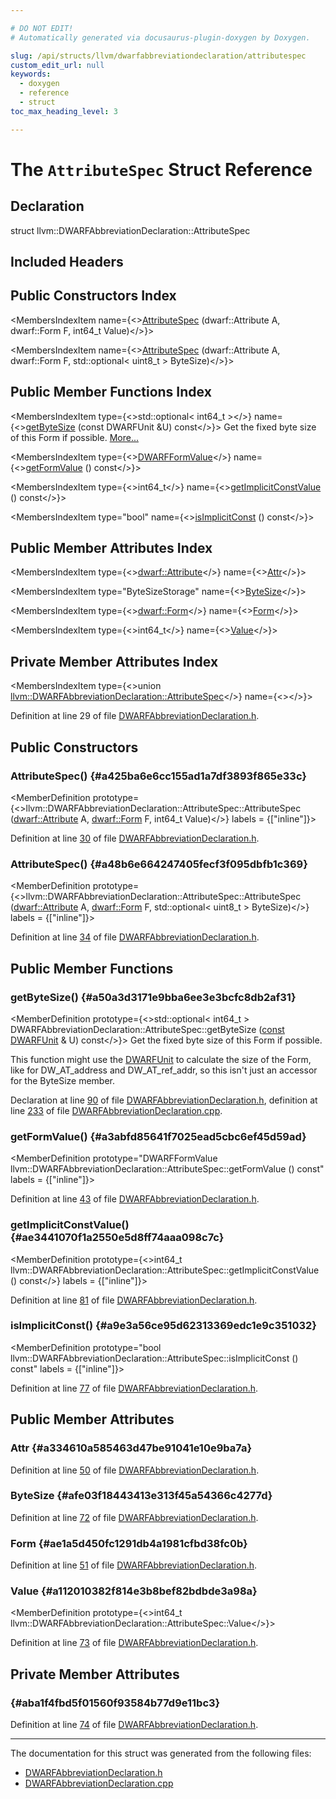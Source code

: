 ```yaml
---

# DO NOT EDIT!
# Automatically generated via docusaurus-plugin-doxygen by Doxygen.

slug: /api/structs/llvm/dwarfabbreviationdeclaration/attributespec
custom_edit_url: null
keywords:
  - doxygen
  - reference
  - struct
toc_max_heading_level: 3

---
```





# The `AttributeSpec` Struct Reference

<DoxygenPage pluginConfig={pluginConfig}>



## Declaration

<CodeBlock>struct llvm::DWARFAbbreviationDeclaration::AttributeSpec</CodeBlock>

## Included Headers

<IncludesList>
<IncludesListItem
  filePath="llvm/DebugInfo/DWARF/DWARFAbbreviationDeclaration.h"
  permalink="/docs/api/files/include/include/llvm/include/llvm/debuginfo/include/llvm/debuginfo/dwarf/dwarfabbreviationdeclaration-h"
  isLocal="true" />
</IncludesList>

## Public Constructors Index

<MembersIndex>

<MembersIndexItem
  name={<><a href="#a425ba6e6cc155ad1a7df3893f865e33c">AttributeSpec</a> (dwarf::Attribute A, dwarf::Form F, int64&#95;t Value)</>}>
</MembersIndexItem>

<MembersIndexItem
  name={<><a href="#a48b6e664247405fecf3f095dbfb1c369">AttributeSpec</a> (dwarf::Attribute A, dwarf::Form F, std::optional&lt; uint8&#95;t &gt; ByteSize)</>}>
</MembersIndexItem>

</MembersIndex>

## Public Member Functions Index

<MembersIndex>

<MembersIndexItem
  type={<>std::optional&lt; int64&#95;t &gt;</>}
  name={<><a href="#a50a3d3171e9bba6ee3e3bcfc8db2af31">getByteSize</a> (const DWARFUnit &amp;U) const</>}>
Get the fixed byte size of this Form if possible. <a href="#a50a3d3171e9bba6ee3e3bcfc8db2af31">More...</a>
</MembersIndexItem>

<MembersIndexItem
  type={<><a href="/docs/api/classes/llvm/dwarfformvalue">DWARFFormValue</a></>}
  name={<><a href="#a3abfd85641f7025ead5cbc6ef45d59ad">getFormValue</a> () const</>}>
</MembersIndexItem>

<MembersIndexItem
  type={<>int64&#95;t</>}
  name={<><a href="#ae3441070f1a2550e5d8ff74aaa098c7c">getImplicitConstValue</a> () const</>}>
</MembersIndexItem>

<MembersIndexItem
  type="bool"
  name={<><a href="#a9e3a56ce95d62313369edc1e9c351032">isImplicitConst</a> () const</>}>
</MembersIndexItem>

</MembersIndex>

## Public Member Attributes Index

<MembersIndex>

<MembersIndexItem
  type={<><a href="/docs/api/namespaces/llvm/dwarf/#a1424c28b6a65587442fbd9d87726c2c7">dwarf::Attribute</a></>}
  name={<><a href="#a334610a585463d47be91041e10e9ba7a">Attr</a></>}>
</MembersIndexItem>

<MembersIndexItem
  type="ByteSizeStorage"
  name={<><a href="#afe03f18443413e313f45a54366c4277d">ByteSize</a></>}>
</MembersIndexItem>

<MembersIndexItem
  type={<><a href="/docs/api/namespaces/llvm/dwarf/#a6c06a10ffac779879f6b62a1a904517b">dwarf::Form</a></>}
  name={<><a href="#ae1a5d450fc1291db4a1981cfbd38fc0b">Form</a></>}>
</MembersIndexItem>

<MembersIndexItem
  type={<>int64&#95;t</>}
  name={<><a href="#a112010382f814e3b8bef82bdbde3a98a">Value</a></>}>
</MembersIndexItem>

</MembersIndex>

## Private Member Attributes Index

<MembersIndex>

<MembersIndexItem
  type={<>union <a href="/docs/api/structs/llvm/dwarfabbreviationdeclaration/attributespec">llvm::DWARFAbbreviationDeclaration::AttributeSpec</a></>}
  name={<><a href="#aba1f4fbd5f01560f93584b77d9e11bc3"></a></>}>
</MembersIndexItem>

</MembersIndex>


Definition at line 29 of file <a href="/docs/api/files/include/include/llvm/include/llvm/debuginfo/include/llvm/debuginfo/dwarf/dwarfabbreviationdeclaration-h">DWARFAbbreviationDeclaration.h</a>.

<SectionDefinition>

## Public Constructors

### AttributeSpec() {#a425ba6e6cc155ad1a7df3893f865e33c}

<MemberDefinition
  prototype={<>llvm::DWARFAbbreviationDeclaration::AttributeSpec::AttributeSpec (<a href="/docs/api/namespaces/llvm/dwarf/#a1424c28b6a65587442fbd9d87726c2c7">dwarf::Attribute</a> A, <a href="/docs/api/namespaces/llvm/dwarf/#a6c06a10ffac779879f6b62a1a904517b">dwarf::Form</a> F, int64&#95;t Value)</>}
  labels = {["inline"]}>

Definition at line <a href="/docs/api/files/include/include/llvm/include/llvm/debuginfo/include/llvm/debuginfo/dwarf/dwarfabbreviationdeclaration-h/#l00030">30</a> of file <a href="/docs/api/files/include/include/llvm/include/llvm/debuginfo/include/llvm/debuginfo/dwarf/dwarfabbreviationdeclaration-h">DWARFAbbreviationDeclaration.h</a>.
</MemberDefinition>

### AttributeSpec() {#a48b6e664247405fecf3f095dbfb1c369}

<MemberDefinition
  prototype={<>llvm::DWARFAbbreviationDeclaration::AttributeSpec::AttributeSpec (<a href="/docs/api/namespaces/llvm/dwarf/#a1424c28b6a65587442fbd9d87726c2c7">dwarf::Attribute</a> A, <a href="/docs/api/namespaces/llvm/dwarf/#a6c06a10ffac779879f6b62a1a904517b">dwarf::Form</a> F, std::optional&lt; uint8&#95;t &gt; ByteSize)</>}
  labels = {["inline"]}>

Definition at line <a href="/docs/api/files/include/include/llvm/include/llvm/debuginfo/include/llvm/debuginfo/dwarf/dwarfabbreviationdeclaration-h/#l00034">34</a> of file <a href="/docs/api/files/include/include/llvm/include/llvm/debuginfo/include/llvm/debuginfo/dwarf/dwarfabbreviationdeclaration-h">DWARFAbbreviationDeclaration.h</a>.
</MemberDefinition>

</SectionDefinition>

<SectionDefinition>

## Public Member Functions

### getByteSize() {#a50a3d3171e9bba6ee3e3bcfc8db2af31}

<MemberDefinition
  prototype={<>std::optional&lt; int64&#95;t &gt; DWARFAbbreviationDeclaration::AttributeSpec::getByteSize (<a href="/docs/api/files/lib/lib/target/lib/target/aarch64/aarch64promoteconstant-cpp/#a90f8350fecae261c25be85d38b451bff">const</a> <a href="/docs/api/classes/llvm/dwarfunit">DWARFUnit</a> &amp; U) const</>}>
Get the fixed byte size of this Form if possible.

This function might use the <a href="/docs/api/classes/llvm/dwarfunit">DWARFUnit</a> to calculate the size of the Form, like for DW&#95;AT&#95;address and DW&#95;AT&#95;ref&#95;addr, so this isn&#39;t just an accessor for the ByteSize member.

Declaration at line <a href="/docs/api/files/include/include/llvm/include/llvm/debuginfo/include/llvm/debuginfo/dwarf/dwarfabbreviationdeclaration-h/#l00090">90</a> of file <a href="/docs/api/files/include/include/llvm/include/llvm/debuginfo/include/llvm/debuginfo/dwarf/dwarfabbreviationdeclaration-h">DWARFAbbreviationDeclaration.h</a>, definition at line <a href="/docs/api/files/lib/lib/debuginfo/lib/debuginfo/dwarf/dwarfabbreviationdeclaration-cpp/#l00233">233</a> of file <a href="/docs/api/files/lib/lib/debuginfo/lib/debuginfo/dwarf/dwarfabbreviationdeclaration-cpp">DWARFAbbreviationDeclaration.cpp</a>.
</MemberDefinition>

### getFormValue() {#a3abfd85641f7025ead5cbc6ef45d59ad}

<MemberDefinition
  prototype="DWARFFormValue llvm::DWARFAbbreviationDeclaration::AttributeSpec::getFormValue () const"
  labels = {["inline"]}>

Definition at line <a href="/docs/api/files/include/include/llvm/include/llvm/debuginfo/include/llvm/debuginfo/dwarf/dwarfabbreviationdeclaration-h/#l00043">43</a> of file <a href="/docs/api/files/include/include/llvm/include/llvm/debuginfo/include/llvm/debuginfo/dwarf/dwarfabbreviationdeclaration-h">DWARFAbbreviationDeclaration.h</a>.
</MemberDefinition>

### getImplicitConstValue() {#ae3441070f1a2550e5d8ff74aaa098c7c}

<MemberDefinition
  prototype={<>int64&#95;t llvm::DWARFAbbreviationDeclaration::AttributeSpec::getImplicitConstValue () const</>}
  labels = {["inline"]}>

Definition at line <a href="/docs/api/files/include/include/llvm/include/llvm/debuginfo/include/llvm/debuginfo/dwarf/dwarfabbreviationdeclaration-h/#l00081">81</a> of file <a href="/docs/api/files/include/include/llvm/include/llvm/debuginfo/include/llvm/debuginfo/dwarf/dwarfabbreviationdeclaration-h">DWARFAbbreviationDeclaration.h</a>.
</MemberDefinition>

### isImplicitConst() {#a9e3a56ce95d62313369edc1e9c351032}

<MemberDefinition
  prototype="bool llvm::DWARFAbbreviationDeclaration::AttributeSpec::isImplicitConst () const"
  labels = {["inline"]}>

Definition at line <a href="/docs/api/files/include/include/llvm/include/llvm/debuginfo/include/llvm/debuginfo/dwarf/dwarfabbreviationdeclaration-h/#l00077">77</a> of file <a href="/docs/api/files/include/include/llvm/include/llvm/debuginfo/include/llvm/debuginfo/dwarf/dwarfabbreviationdeclaration-h">DWARFAbbreviationDeclaration.h</a>.
</MemberDefinition>

</SectionDefinition>

<SectionDefinition>

## Public Member Attributes

### Attr {#a334610a585463d47be91041e10e9ba7a}

<MemberDefinition
  prototype="dwarf::Attribute llvm::DWARFAbbreviationDeclaration::AttributeSpec::Attr">

Definition at line <a href="/docs/api/files/include/include/llvm/include/llvm/debuginfo/include/llvm/debuginfo/dwarf/dwarfabbreviationdeclaration-h/#l00050">50</a> of file <a href="/docs/api/files/include/include/llvm/include/llvm/debuginfo/include/llvm/debuginfo/dwarf/dwarfabbreviationdeclaration-h">DWARFAbbreviationDeclaration.h</a>.
</MemberDefinition>

### ByteSize {#afe03f18443413e313f45a54366c4277d}

<MemberDefinition
  prototype="ByteSizeStorage llvm::DWARFAbbreviationDeclaration::AttributeSpec::ByteSize">

Definition at line <a href="/docs/api/files/include/include/llvm/include/llvm/debuginfo/include/llvm/debuginfo/dwarf/dwarfabbreviationdeclaration-h/#l00072">72</a> of file <a href="/docs/api/files/include/include/llvm/include/llvm/debuginfo/include/llvm/debuginfo/dwarf/dwarfabbreviationdeclaration-h">DWARFAbbreviationDeclaration.h</a>.
</MemberDefinition>

### Form {#ae1a5d450fc1291db4a1981cfbd38fc0b}

<MemberDefinition
  prototype="dwarf::Form llvm::DWARFAbbreviationDeclaration::AttributeSpec::Form">

Definition at line <a href="/docs/api/files/include/include/llvm/include/llvm/debuginfo/include/llvm/debuginfo/dwarf/dwarfabbreviationdeclaration-h/#l00051">51</a> of file <a href="/docs/api/files/include/include/llvm/include/llvm/debuginfo/include/llvm/debuginfo/dwarf/dwarfabbreviationdeclaration-h">DWARFAbbreviationDeclaration.h</a>.
</MemberDefinition>

### Value {#a112010382f814e3b8bef82bdbde3a98a}

<MemberDefinition
  prototype={<>int64&#95;t llvm::DWARFAbbreviationDeclaration::AttributeSpec::Value</>}>

Definition at line <a href="/docs/api/files/include/include/llvm/include/llvm/debuginfo/include/llvm/debuginfo/dwarf/dwarfabbreviationdeclaration-h/#l00073">73</a> of file <a href="/docs/api/files/include/include/llvm/include/llvm/debuginfo/include/llvm/debuginfo/dwarf/dwarfabbreviationdeclaration-h">DWARFAbbreviationDeclaration.h</a>.
</MemberDefinition>

</SectionDefinition>

<SectionDefinition>

## Private Member Attributes

###  {#aba1f4fbd5f01560f93584b77d9e11bc3}

<MemberDefinition
  prototype="union llvm::DWARFAbbreviationDeclaration::AttributeSpec llvm::DWARFAbbreviationDeclaration::AttributeSpec">

Definition at line <a href="/docs/api/files/include/include/llvm/include/llvm/debuginfo/include/llvm/debuginfo/dwarf/dwarfabbreviationdeclaration-h/#l00074">74</a> of file <a href="/docs/api/files/include/include/llvm/include/llvm/debuginfo/include/llvm/debuginfo/dwarf/dwarfabbreviationdeclaration-h">DWARFAbbreviationDeclaration.h</a>.
</MemberDefinition>

</SectionDefinition>

<hr/>

The documentation for this struct was generated from the following files:

<ul>
<li><a href="/docs/api/files/include/include/llvm/include/llvm/debuginfo/include/llvm/debuginfo/dwarf/dwarfabbreviationdeclaration-h">DWARFAbbreviationDeclaration.h</a></li>
<li><a href="/docs/api/files/lib/lib/debuginfo/lib/debuginfo/dwarf/dwarfabbreviationdeclaration-cpp">DWARFAbbreviationDeclaration.cpp</a></li>
</ul>

</DoxygenPage>
